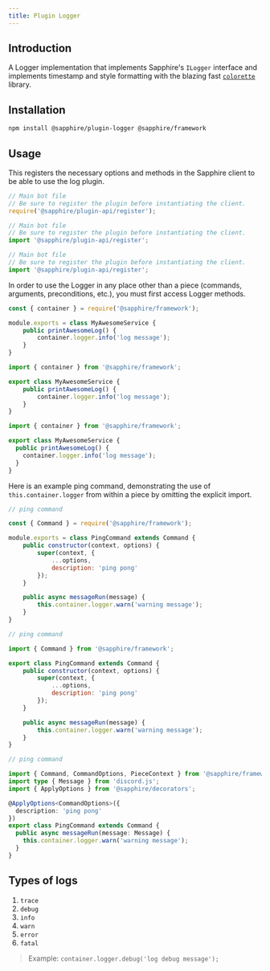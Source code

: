 ```yaml
---
title: Plugin Logger
---
```


## Introduction

A Logger implementation that implements Sapphire's `ILogger` interface and implements timestamp and style formatting
with the blazing fast [`colorette`](https://www.npmjs.com/package/colorette) library.

## Installation

```bash npm2yarn2pnpm
npm install @sapphire/plugin-logger @sapphire/framework
```

## Usage

This registers the necessary options and methods in the Sapphire client to be able to use the log plugin.

<Tabs groupId="language-choice">

<TabItem value="javascript" label="JavaScript" default>

```javascript
// Main bot file
// Be sure to register the plugin before instantiating the client.
require('@sapphire/plugin-api/register');
```

</TabItem>

<TabItem value="esm" label="ESM" default>

```javascript
// Main bot file
// Be sure to register the plugin before instantiating the client.
import '@sapphire/plugin-api/register';
```

</TabItem>

<TabItem value="typescript" label="TypeScript" default>

```typescript
// Main bot file
// Be sure to register the plugin before instantiating the client.
import '@sapphire/plugin-api/register';
```

</TabItem>
</Tabs>

In order to use the Logger in any place other than a piece (commands, arguments, preconditions, etc.), you must first
access Logger methods.

<Tabs groupId="language-choice">

<TabItem value="javascript" label="JavaScript" default>

```javascript
const { container } = require('@sapphire/framework');

module.exports = class MyAwesomeService {
	public printAwesomeLog() {
		container.logger.info('log message');
	}
}
```

</TabItem>

<TabItem value="esm" label="ESM">

```javascript
import { container } from '@sapphire/framework';

export class MyAwesomeService {
	public printAwesomeLog() {
		container.logger.info('log message');
	}
}
```

</TabItem>

<TabItem value="typescript" label="TypeScript">

```typescript
import { container } from '@sapphire/framework';

export class MyAwesomeService {
  public printAwesomeLog() {
    container.logger.info('log message');
  }
}
```

</TabItem>
</Tabs>

Here is an example ping command, demonstrating the use of `this.container.logger` from within a piece by omitting the
explicit import.

<Tabs groupId="language-choice">
<TabItem value="javascript" label="JavaScript" default>

```javascript
// ping command

const { Command } = require('@sapphire/framework');

module.exports = class PingCommand extends Command {
	public constructor(context, options) {
		super(context, {
			...options,
			description: 'ping pong'
		});
	}

	public async messageRun(message) {
		this.container.logger.warn('warning message');
	}
}
```

</TabItem>
<TabItem value="esm" label="ESM">

```javascript
// ping command

import { Command } from '@sapphire/framework';

export class PingCommand extends Command {
	public constructor(context, options) {
		super(context, {
			...options,
			description: 'ping pong'
		});
	}

	public async messageRun(message) {
		this.container.logger.warn('warning message');
	}
}
```

</TabItem>
<TabItem value="typescript" label="TypeScript">

```typescript
// ping command

import { Command, CommandOptions, PieceContext } from '@sapphire/framework';
import type { Message } from 'discord.js';
import { ApplyOptions } from '@sapphire/decorators';

@ApplyOptions<CommandOptions>({
  description: 'ping pong'
})
export class PingCommand extends Command {
  public async messageRun(message: Message) {
    this.container.logger.warn('warning message');
  }
}
```

</TabItem>
</Tabs>

## Types of logs

1. `trace`
1. `debug`
1. `info`
1. `warn`
1. `error`
1. `fatal`

> Example: `container.logger.debug('log debug message');`
